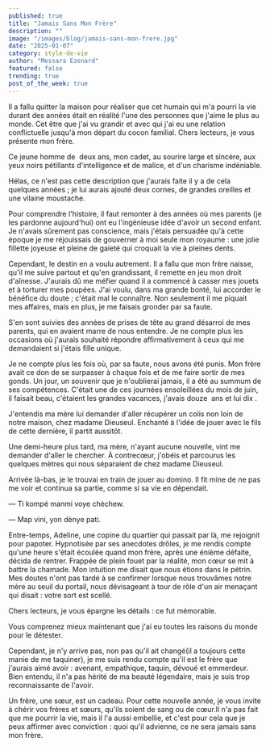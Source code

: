 ```yaml
---
published: true
title: "Jamais Sans Mon Frère"
description: ""
image: "/images/blog/jamais-sans-mon-frere.jpg"
date: "2025-01-07"
category: style-de-vie
author: "Messara Ezenard"
featured: false
trending: true
post_of_the_week: true
---
```


Il a fallu quitter la maison pour réaliser que cet humain qui m&#39;a pourri la vie
durant des années était en réalité l&#39;une des personnes que j&#39;aime le plus au
monde. Cet être que j&#39;ai vu grandir et avec qui j&#39;ai eu une relation conflictuelle
jusqu&#39;à mon départ du cocon familial. Chers lecteurs, je vous présente mon
frère.

Ce jeune homme de  deux ans, mon cadet, au sourire large et sincère, aux
yeux noirs pétillants d&#39;intelligence et de malice, et d&#39;un charisme indéniable.

Hélas, ce n&#39;est pas cette description que j&#39;aurais faite il y a de cela quelques
années ; je lui aurais ajouté deux cornes, de grandes oreilles et une vilaine
moustache.

Pour comprendre l&#39;histoire, il faut remonter à des années où mes parents (je
les pardonne aujourd&#39;hui) ont eu l&#39;ingénieuse idée d&#39;avoir un second enfant.
Je n&#39;avais sûrement pas conscience, mais j&#39;étais persuadée qu&#39;à cette
époque je me réjouissais de gouverner à moi seule mon royaume : une jolie
fillette joyeuse et pleine de gaieté qui croquait la vie à pleines dents.

Cependant, le destin en a voulu autrement. Il a fallu que mon frère naisse,
qu&#39;il me suive partout et qu&#39;en grandissant, il remette en jeu mon droit
d&#39;aînesse. J&#39;aurais dû me méfier quand il a commencé à casser mes jouets et
à torturer mes poupées. J&#39;ai voulu, dans ma grande bonté, lui accorder le
bénéfice du doute ; c&#39;était mal le connaître. Non seulement il me piquait mes
affaires, mais en plus, je me faisais gronder par sa faute.

S&#39;en sont suivies des années de prises de tête au grand désarroi de mes
parents, qui en avaient marre de nous entendre. Je ne compte plus les
occasions où j&#39;aurais souhaité répondre affirmativement à ceux qui me
demandaient si j&#39;étais fille unique.

Je ne compte plus les fois où, par sa faute, nous avons été punis. Mon frère
avait ce don de se surpasser à chaque fois et de me faire sortir de mes
gonds. Un jour, un souvenir que je n&#39;oublierai jamais, il a été au summum de
ses compétences. C&#39;était une de ces journées ensoleillées du mois de juin, il
faisait beau, c&#39;étaient les grandes vacances, j&#39;avais douze  ans et lui dix .

J&#39;entendis ma mère lui demander d&#39;aller récupérer un colis non loin de notre
maison, chez madame Dieuseul. Enchanté à l&#39;idée de jouer avec le fils de
cette dernière, il partit aussitôt.

Une demi-heure plus tard, ma mère, n&#39;ayant aucune nouvelle, vint me
demander d&#39;aller le chercher. À contrecœur, j&#39;obéis et parcourus les quelques
mètres qui nous séparaient de chez madame Dieuseul.

Arrivée là-bas, je le trouvai en train de jouer au domino. Il fit mine de ne pas
me voir et continua sa partie, comme si sa vie en dépendait.

— Ti kompé manmi voye chèchew.

— Map vini, yon dènye pati.

Entre-temps, Adeline, une copine du quartier qui passait par là, me rejoignit
pour papoter. Hypnotisée par ses anecdotes drôles, je me rendis compte
qu&#39;une heure s&#39;était écoulée quand mon frère, après une énième défaite,
décida de rentrer. Frappée de plein fouet par la réalité, mon cœur se mit à
battre la chamade. Mon intuition me disait que nous étions dans le pétrin. Mes
doutes n&#39;ont pas tardé à se confirmer lorsque nous trouvâmes notre mère au
seuil du portail, nous dévisageant à tour de rôle d&#39;un air menaçant qui disait :
votre sort est scellé.

Chers lecteurs, je vous épargne les détails : ce fut mémorable.

Vous comprenez mieux maintenant que j&#39;ai eu toutes les raisons du monde
pour le détester.

Cependant, je n&#39;y arrive pas, non pas qu&#39;il ait changé(il a toujours cette
manie de me taquiner), je me suis rendu compte qu&#39;il est le frère que j&#39;aurais
aimé avoir : avenant, empathique, taquin, dévoué et emmerdeur. Bien
entendu, il n&#39;a pas hérité de ma beauté légendaire, mais je suis trop
reconnaissante de l&#39;avoir.

Un frère, une sœur, est un cadeau. Pour cette nouvelle année, je vous invite à
chérir vos frères et sœurs, qu&#39;ils soient de sang ou de cœur.Il n&#39;a pas fait que
me pourrir la vie, mais il l&#39;a aussi embellie, et c&#39;est pour cela que je peux
affirmer avec conviction : quoi qu&#39;il advienne, ce ne sera jamais sans
mon frère.